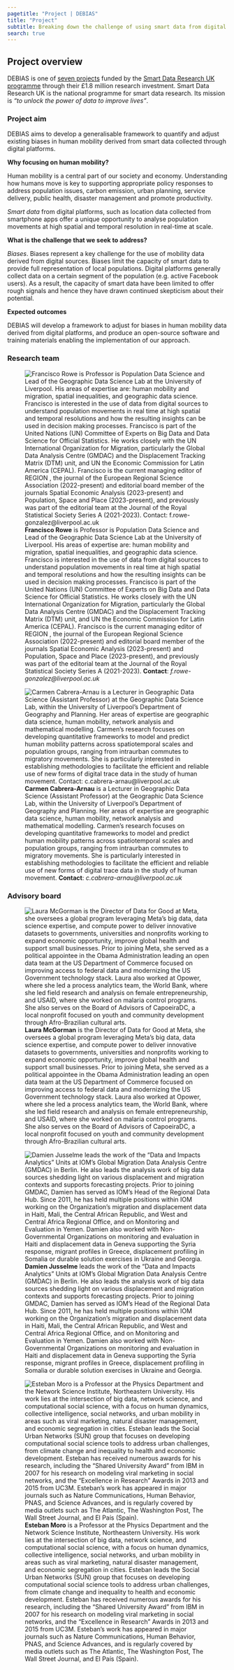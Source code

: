```yaml
---
pagetitle: "Project | DEBIAS"
title: "Project"
subtitle: Breaking down the challenge of using smart data from digital sources that DEBIAS aims to address.
search: true
---
```


## Project overview

DEBIAS is one of [seven projects](https://www.sdruk.ukri.org/2024/05/21/funding-new-smart-data-research/) funded by the [Smart Data Research UK programme](https://www.sdruk.ukri.org/about-smart-data-research/) through their £1.8 million research investment. Smart Data Research UK is the national programme for smart data research. Its mission is *"to unlock the power of data to improve lives"*.

### Project aim

DEBIAS aims to develop a generalisable framework to quantify and adjust existing biases in human mobility derived from smart data collected through digital platforms.

**Why focusing on human mobility?**

Human mobility is a central part of our society and economy. Understanding how humans move is key to supporting appropriate policy responses to address population issues, carbon emission, urban planning, service delivery, public health, disaster management and promote productivity.

*Smart data* from digital platforms, such as location data collected from smartphone apps offer a unique opportunity to analyse population movements at high spatial and temporal resolution in real-time at scale.

**What is the challenge that we seek to address?**

*Biases*. Biases represent a key challenge for the use of mobility data derived from digital sources. Biases limit the capacity of smart data to provide full representation of local populations. Digital platforms generally collect data on a certain segment of the population (e.g. active Facebook users). As a result, the capacity of smart data have been limited to offer rough signals and hence they have drawn continued skepticism about their potential.

**Expected outcomes**

DEBIAS will develop a framework to adjust for biases in human mobility data derived from digital platforms, and produce an open-source software and training materials enabling the implementation of our approach.

### Research team

::: {layout-ncol="2"}
![**Francisco Rowe** is Professor is Population Data Science and Lead of the Geographic Data Science Lab at the University of Liverpool. His areas of expertise are: human mobility and migration, spatial inequalities, and geographic data science. Francisco is interested in the use of data from digital sources to understand population movements in real time at high spatial and temporal resolutions and how the resulting insights can be used in decision making processes. Francisco is part of the United Nations (UN) Committee of Experts on Big Data and Data Science for Official Statistics. He works closely with the UN International Organization for Migration, particularly the Global Data Analysis Centre (GMDAC) and the Displacement Tracking Matrix (DTM) unit, and UN the Economic Commission for Latin America (CEPAL). Francisco is the current managing editor of REGION , the journal of the European Regional Science Association (2022-present) and editorial board member of the journals Spatial Economic Analysis (2023-present) and Population, Space and Place (2023-present), and previously was part of the editorial team at the Journal of the Royal Statistical Society Series A (2021-2023). **Contact**: *f.rowe-gonzalez@liverpool.ac.uk* ](../images/francisco-photo.png)

![**Carmen Cabrera-Arnau** is a Lecturer in Geographic Data Science (Assistant Professor) at the Geographic Data Science Lab, within the University of Liverpool’s Department of Geography and Planning. Her areas of expertise are geographic data science, human mobility, network analysis and mathematical modelling. Carmen’s research focuses on developing quantitative frameworks to model and predict human mobility patterns across spatiotemporal scales and population groups, ranging from intraurban commutes to migratory movements. She is particularly interested in establishing methodologies to facilitate the efficient and reliable use of new forms of digital trace data in the study of human movement.  **Contact**: *c.cabrera-arnau@liverpool.ac.uk*](../images/carmen-photo2.png)
:::

### Advisory board

::: {layout-ncol="3"}
![**Laura McGorman** is the Director of Data for Good at Meta, she oversees a global program leveraging Meta's big data, data science expertise, and compute power to deliver innovative datasets to governments, universities and nonprofits working to expand economic opportunity, improve global health and support small businesses. Prior to joining Meta, she served as a political appointee in the Obama Administration leading an open data team at the US Department of Commerce focused on improving access to federal data and modernizing the US Government technology stack. Laura also worked at Opower, where she led a process analytics team, the World Bank, where she led field research and analysis on female entrepreneurship, and USAID, where she worked on malaria control programs. She also serves on the Board of Advisors of CapoeiraDC, a local nonprofit focused on youth and community development through Afro-Brazilian cultural arts.](../images/laura.png)

![**Damien Jusselme** leads the work of the “Data and Impacts Analytics” Units at IOM’s Global Migration Data Analysis Centre (GMDAC) in Berlin. He also leads the analysis work of big data sources shedding light on various displacement and migration contexts and supports forecasting projects. Prior to joining GMDAC, Damien has served as IOM’s Head of the Regional Data Hub. Since 2011, he has held multiple positions within IOM working on the Organization’s migration and displacement data in Haiti, Mali, the Central African Republic, and West and Central Africa Regional Office, and on Monitoring and Evaluation in Yemen. Damien also worked with Non-Governmental Organizations on monitoring and evaluation in Haiti and displacement data in Geneva supporting the Syria response, migrant profiles in Greece, displacement profiling in Somalia or durable solution exercises in Ukraine and Georgia.](../images/damien.png)

![**Esteban Moro** is a Professor at the Physics Department and the Network Science Institute, Northeastern University. His work lies at the intersection of big data, network science, and computational social science, with a focus on human dynamics, collective intelligence, social networks, and urban mobility in areas such as viral marketing, natural disaster management, and economic segregation in cities. Esteban leads the Social Urban Networks (SUN) group that focuses on developing computational social science tools to address urban challenges, from climate change and inequality to health and economic development. Esteban has received numerous awards for his research, including the “Shared University Award” from IBM in 2007 for his research on modeling viral marketing in social networks, and the “Excellence in Research” Awards in 2013 and 2015 from UC3M. Esteban’s work has appeared in major journals such as Nature Communications, Human Behavior, PNAS, and Science Advances, and is regularly covered by media outlets such as The Atlantic, The Washington Post, The Wall Street Journal, and El País (Spain).](../images/esteban.png)
:::
